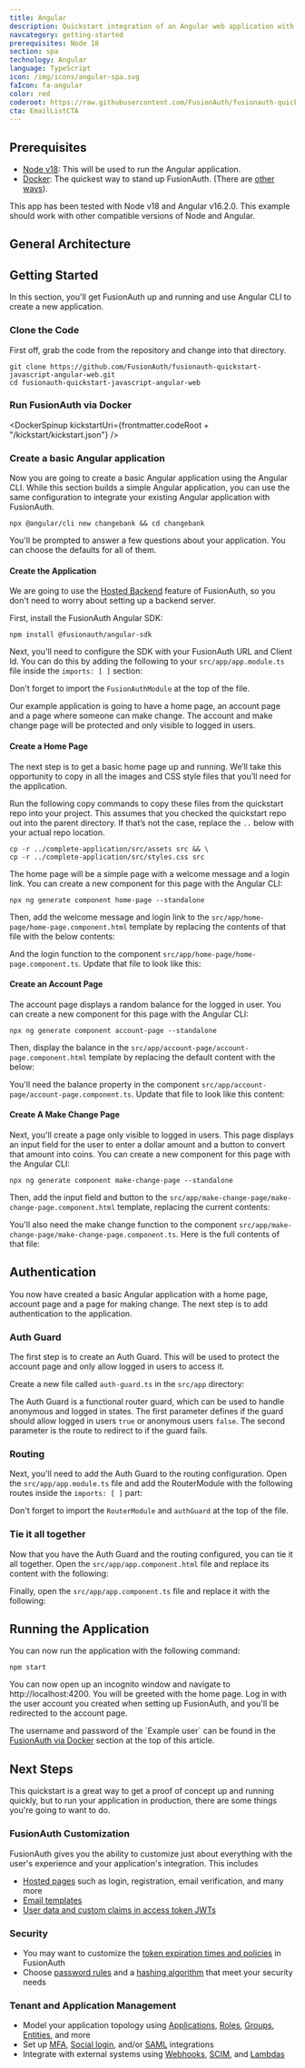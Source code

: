 ```yaml
---
title: Angular
description: Quickstart integration of an Angular web application with FusionAuth
navcategory: getting-started
prerequisites: Node 18
section: spa
technology: Angular
language: TypeScript
icon: /img/icons/angular-spa.svg
faIcon: fa-angular
color: red
coderoot: https://raw.githubusercontent.com/FusionAuth/fusionauth-quickstart-javascript-angular-web/main
cta: EmailListCTA
---
```



<Intro technology={frontmatter.technology}
       repositoryUrl="https://github.com/FusionAuth/fusionauth-quickstart-javascript-angular-web"/>

## Prerequisites
* [Node v18](https://nodejs.org/en): This will be used to run the Angular application.
* [Docker](https://www.docker.com): The quickest way to stand up FusionAuth. (There are [other ways](/docs/get-started/download-and-install)).

This app has been tested with Node v18 and Angular v16.2.0. This example should work with other compatible versions of Node and Angular.

## General Architecture

<LoginArchitectureSdk />

## Getting Started

In this section, you'll get FusionAuth up and running and use Angular CLI to create a new application.

### Clone the Code
First off, grab the code from the repository and change into that directory.

```shell
git clone https://github.com/FusionAuth/fusionauth-quickstart-javascript-angular-web.git
cd fusionauth-quickstart-javascript-angular-web
```

### Run FusionAuth via Docker

<DockerSpinup kickstartUri={frontmatter.codeRoot + "/kickstart/kickstart.json"} />

### Create a basic Angular application

Now you are going to create a basic Angular application using the Angular CLI. While this section builds a simple Angular application, you can use the same configuration to integrate your existing Angular application with FusionAuth.

```shell
npx @angular/cli new changebank && cd changebank
```

You'll be prompted to answer a few questions about your application. You can choose the defaults for all of them.

#### Create the Application

We are going to use the [Hosted Backend](/docs/apis/hosted-backend) feature of FusionAuth, so you don't need to worry about setting up a backend server.

First, install the FusionAuth Angular SDK:

```shell
npm install @fusionauth/angular-sdk
```

Next, you'll need to configure the SDK with your FusionAuth URL and Client Id. You can do this by adding the following to your `src/app/app.module.ts` file inside the `imports: [ ]` section:

<RemoteCode url="https://raw.githubusercontent.com/fusionauth/fusionauth-quickstart-javascript-angular-web/main/complete-application/src/app/app.module.ts"
            lang="typescript"
            tags="fusionAuthModuleConfiguration"/>

Don't forget to import the `FusionAuthModule` at the top of the file.

<RemoteCode url="https://raw.githubusercontent.com/fusionauth/fusionauth-quickstart-javascript-angular-web/main/complete-application/src/app/app.module.ts"
            lang="typescript"
            tags="importAngularSDK"/>


Our example application is going to have a home page, an account page and a page where someone can make change. The account and make change page will be protected and only visible to logged in users.

#### Create a Home Page

The next step is to get a basic home page up and running. We’ll take this opportunity to copy in all the images and CSS style files that you’ll need for the application.

Run the following copy commands to copy these files from the quickstart repo into your project. This assumes that you checked the quickstart repo out into the parent directory. If that’s not the case, replace the `..` below with your actual repo location.

```shell
cp -r ../complete-application/src/assets src && \
cp -r ../complete-application/src/styles.css src
```

The home page will be a simple page with a welcome message and a login link. You can create a new component for this page with the Angular CLI:

```shell
npx ng generate component home-page --standalone
```

Then, add the welcome message and login link to the `src/app/home-page/home-page.component.html` template by replacing the contents of that file with the below contents:

<RemoteCode url="https://raw.githubusercontent.com/fusionauth/fusionauth-quickstart-javascript-angular-web/main/complete-application/src/app/home-page/home-page.component.html"
            lang="html"/>

And the login function to the component `src/app/home-page/home-page.component.ts`. Update that file to look like this:

<RemoteCode url="https://raw.githubusercontent.com/fusionauth/fusionauth-quickstart-javascript-angular-web/main/complete-application/src/app/home-page/home-page.component.ts"
            lang="typescript"/>

#### Create an Account Page

The account page displays a random balance for the logged in user. You can create a new component for this page with the Angular CLI:

```shell
npx ng generate component account-page --standalone
```

Then, display the balance in the `src/app/account-page/account-page.component.html` template by replacing the default content with the below:

<RemoteCode url="https://raw.githubusercontent.com/fusionauth/fusionauth-quickstart-javascript-angular-web/main/complete-application/src/app/account-page/account-page.component.html"
            lang="html"/>

You'll need the balance property in the component `src/app/account-page/account-page.component.ts`. Update that file to look like this content:

<RemoteCode url="https://raw.githubusercontent.com/fusionauth/fusionauth-quickstart-javascript-angular-web/main/complete-application/src/app/account-page/account-page.component.ts"
            lang="typescript"/>

#### Create A Make Change Page

Next, you'll create a page only visible to logged in users. This page displays an input field for the user to enter a dollar amount and a button to convert that amount into coins. You can create a new component for this page with the Angular CLI:

```shell
npx ng generate component make-change-page --standalone
```

Then, add the input field and button to the `src/app/make-change-page/make-change-page.component.html` template, replacing the current contents:

<RemoteCode url="https://raw.githubusercontent.com/fusionauth/fusionauth-quickstart-javascript-angular-web/main/complete-application/src/app/make-change-page/make-change-page.component.html"
            lang="html"/>

You'll also need the make change function to the component `src/app/make-change-page/make-change-page.component.ts`. Here is the full contents of that file:

<RemoteCode url="https://raw.githubusercontent.com/fusionauth/fusionauth-quickstart-javascript-angular-web/main/complete-application/src/app/make-change-page/make-change-page.component.ts"
            lang="typescript"/>

## Authentication

You now have created a basic Angular application with a home page, account page and a page for making change. The next step is to add authentication to the application.

### Auth Guard

The first step is to create an Auth Guard. This will be used to protect the account page and only allow logged in users to access it.

Create a new file called `auth-guard.ts` in the `src/app` directory:

<RemoteCode url="https://raw.githubusercontent.com/fusionauth/fusionauth-quickstart-javascript-angular-web/main/complete-application/src/app/auth-guard.ts"
            lang="typescript"/>

The Auth Guard is a functional router guard, which can be used to handle anonymous and logged in states. The first parameter defines if
the guard should allow logged in users `true` or anonymous users `false`. The second parameter is the route to redirect to if the guard fails.

### Routing

Next, you'll need to add the Auth Guard to the routing configuration. Open the `src/app/app.module.ts` file and add the RouterModule with the following routes inside the `imports: [ ]` part:

<RemoteCode url="https://raw.githubusercontent.com/fusionauth/fusionauth-quickstart-javascript-angular-web/main/complete-application/src/app/app.module.ts"
            lang="typescript"
            tags="routerConfiguration"/>

Don't forget to import the `RouterModule` and `authGuard` at the top of the file.

<RemoteCode url="https://raw.githubusercontent.com/fusionauth/fusionauth-quickstart-javascript-angular-web/main/complete-application/src/app/app.module.ts"
            lang="typescript"
            tags="importAuthGuard"/>


### Tie it all together

Now that you have the Auth Guard and the routing configured, you can tie it all together. Open the `src/app/app.component.html` file and replace its content with the following:

<RemoteCode url="https://raw.githubusercontent.com/fusionauth/fusionauth-quickstart-javascript-angular-web/main/complete-application/src/app/app.component.html"
            lang="html"/>

Finally, open the `src/app/app.component.ts` file and replace it with the following:

<RemoteCode url="https://raw.githubusercontent.com/fusionauth/fusionauth-quickstart-javascript-angular-web/main/complete-application/src/app/app.component.ts"
            lang="typescript"/>

## Running the Application

You can now run the application with the following command:

```shell
npm start
```

You can now open up an incognito window and navigate to http://localhost:4200. You will be greeted with the home page. Log in with the user account you created when setting up FusionAuth, and you'll be redirected to the account page.
<Aside type="note">
The username and password of the `Example user` can be found in the <a href="#fusionauthconfig">FusionAuth via Docker</a> section at the top of this article.
</Aside>

## Next Steps
This quickstart is a great way to get a proof of concept up and running quickly, but to run your application in production, there are some things you're going to want to do.

### FusionAuth Customization
FusionAuth gives you the ability to customize just about everything with the user's experience and your application's integration. This includes
* [Hosted pages](/docs/customize/look-and-feel/) such as login, registration, email verification, and many more
* [Email templates](/docs/customize/email-and-messages/email-templates)
* [User data and custom claims in access token JWTs](/articles/tokens/jwt-components-explained)

### Security
* You may want to customize the [token expiration times and policies](/docs/lifecycle/authenticate-users/oauth/#configure-application-oauth-settings) in FusionAuth
* Choose [password rules](/docs/get-started/core-concepts/tenants#password) and a [hashing algorithm](/docs/reference/password-hashes) that meet your security needs

### Tenant and Application Management
* Model your application topology using [Applications](/docs/get-started/core-concepts/applications), [Roles](/docs/get-started/core-concepts/roles), [Groups](/docs/get-started/core-concepts/groups), [Entities](/docs/get-started/core-concepts/groups), and more
* Set up [MFA](/docs/lifecycle/authenticate-users/multi-factor-authentication), [Social login](/docs/lifecycle/authenticate-users/identity-providers/), and/or [SAML](/docs/lifecycle/authenticate-users/identity-providers/overview-samlv2) integrations
* Integrate with external systems using [Webhooks](/docs/extend/events-and-webhooks/), [SCIM](/docs/lifecycle/migrate-users/scim/scim), and [Lambdas](/docs/extend/code/lambdas/)

